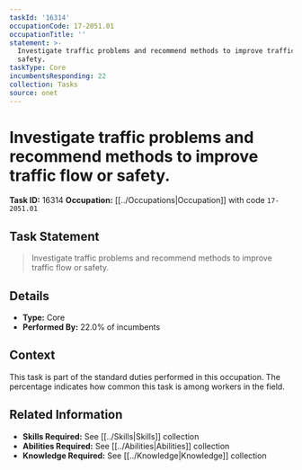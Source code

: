```yaml
---
taskId: '16314'
occupationCode: 17-2051.01
occupationTitle: ''
statement: >-
  Investigate traffic problems and recommend methods to improve traffic flow or
  safety.
taskType: Core
incumbentsResponding: 22
collection: Tasks
source: onet
---
```

# Investigate traffic problems and recommend methods to improve traffic flow or safety.

**Task ID:** 16314
**Occupation:** [[../Occupations|Occupation]] with code `17-2051.01`

## Task Statement

> Investigate traffic problems and recommend methods to improve traffic flow or safety.

## Details

- **Type:** Core
- **Performed By:** 22.0% of incumbents

## Context

This task is part of the standard duties performed in this occupation. The percentage indicates how common this task is among workers in the field.

## Related Information

- **Skills Required:** See [[../Skills|Skills]] collection
- **Abilities Required:** See [[../Abilities|Abilities]] collection
- **Knowledge Required:** See [[../Knowledge|Knowledge]] collection
